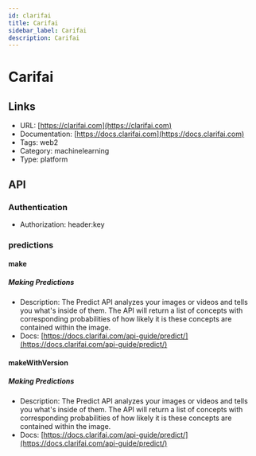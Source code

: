 ```yaml
---
id: clarifai
title: Carifai
sidebar_label: Carifai
description: Carifai
---
```


# Carifai

## Links

* URL: [https://clarifai.com](https://clarifai.com)
* Documentation: [https://docs.clarifai.com](https://docs.clarifai.com)
* Tags: web2
* Category: machinelearning
* Type: platform

## API

### Authentication

* Authorization: header:key

### predictions

#### make

##### Making Predictions

* Description: The Predict API analyzes your images or videos and tells you what's inside of them. The API will return a list of concepts with corresponding probabilities of how likely it is these concepts are contained within the image.
* Docs: [https://docs.clarifai.com/api-guide/predict/](https://docs.clarifai.com/api-guide/predict/)

#### makeWithVersion

##### Making Predictions

* Description: The Predict API analyzes your images or videos and tells you what's inside of them. The API will return a list of concepts with corresponding probabilities of how likely it is these concepts are contained within the image.
* Docs: [https://docs.clarifai.com/api-guide/predict/](https://docs.clarifai.com/api-guide/predict/)
